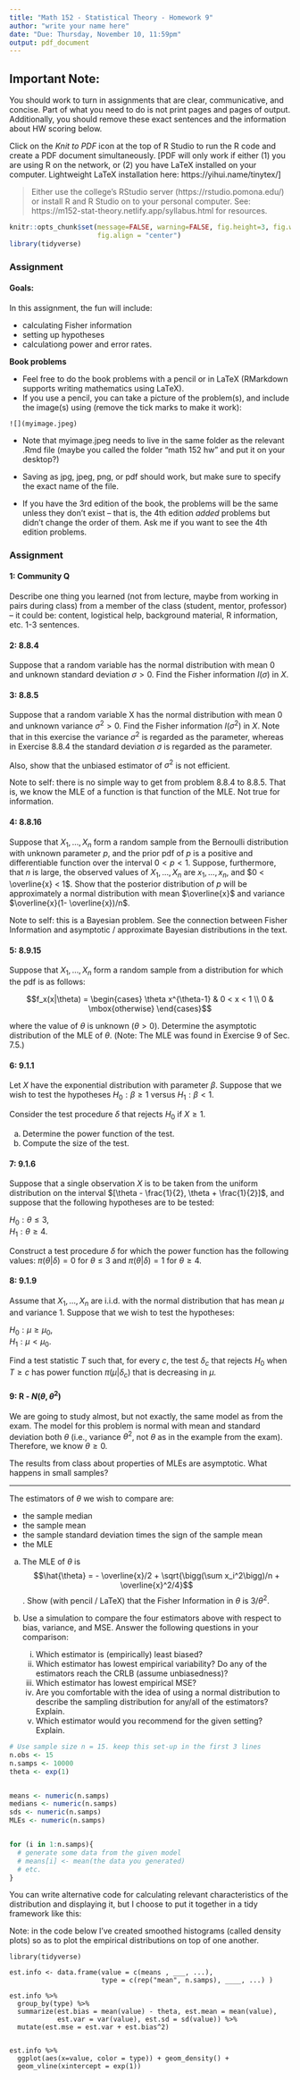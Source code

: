 ```yaml
---
title: "Math 152 - Statistical Theory - Homework 9"
author: "write your name here"
date: "Due: Thursday, November 10, 11:59pm"
output: pdf_document
---
```


## Important Note:
You should work to turn in assignments that are clear, communicative, and concise.  Part of what you need to do is not print pages and pages of output.  Additionally, you should remove these exact sentences and the information about HW scoring below.


Click on the *Knit to PDF* icon at the top of R Studio to run the R code and create a PDF document simultaneously. [PDF will only work if either (1) you are using R on the network, or (2) you have LaTeX installed on your computer.  Lightweight LaTeX installation here: https://yihui.name/tinytex/]

> Either use the college's RStudio server (https://rstudio.pomona.edu/)
or install R and R Studio on to your personal computer. 
See:  https://m152-stat-theory.netlify.app/syllabus.html for resources.


```r
knitr::opts_chunk$set(message=FALSE, warning=FALSE, fig.height=3, fig.width=5, 
                      fig.align = "center")
library(tidyverse)
```


### Assignment

#### Goals:

In this assignment, the fun will include:

* calculating Fisher information
* setting up hypotheses
* calculationg power and error rates.

**Book problems**   

* Feel free to do the book problems with a pencil or in LaTeX (RMarkdown supports writing mathematics using LaTeX).   
* If you use a pencil, you can take a picture of the problem(s), and include the image(s) using (remove the tick marks to make it work):

```
![](myimage.jpeg)
```

   - Note that myimage.jpeg needs to live in the same folder as the relevant .Rmd file (maybe you called the folder "math 152 hw" and put it on your desktop?)
   - Saving as jpg, jpeg, png, or pdf should work, but make sure to specify the exact name of the file.
   
* If you have the 3rd edition of the book, the problems will be the same unless they don't exist -- that is, the 4th edition *added* problems but didn't change the order of them.  Ask me if you want to see the 4th edition problems. 


### Assignment

#### 1:  Community Q
Describe one thing you learned (not from lecture, maybe from working in pairs during class) from a member of the class (student, mentor, professor) -- it could be: content, logistical help, background material, R information, etc.  1-3 sentences.


#### 2: 8.8.4

Suppose that a random variable has the normal distribution with mean 0 and unknown standard deviation $\sigma > 0$. Find the Fisher information $I(\sigma)$ in $X$.

#### 3: 8.8.5

Suppose that a random variable X has the normal distribution with mean 0 and unknown variance $\sigma^2 > 0$. Find the Fisher information $I(\sigma^2)$ in $X$. Note that in this exercise the variance $\sigma^2$ is regarded as the parameter, whereas in Exercise 8.8.4 the standard deviation $\sigma$ is regarded as the parameter.

Also, show that the unbiased estimator of $\sigma^2$ is not efficient.

Note to self: there is no simple way to get from problem 8.8.4 to 8.8.5.  That is, we know the MLE of a function is that function of the MLE.  Not true for information.

#### 4: 8.8.16

Suppose that $X_1, \ldots, X_n$  form a random sample from the Bernoulli distribution with unknown parameter $p$, and the prior pdf of $p$ is a positive and differentiable function over the interval $0 < p < 1$. Suppose, furthermore, that $n$
is large, the observed values of $X_1, \ldots, X_n$  are $x_1, \ldots, x_n$,
and $0 < \overline{x} < 1$. Show that the posterior distribution of $p$
will be approximately a normal distribution with mean $\overline{x}$
and variance $\overline{x}(1- \overline{x})/n$.

Note to self:  this is a Bayesian problem.  See the connection between Fisher Information and asymptotic / approximate Bayesian distributions in the text.

#### 5: 8.9.15

Suppose that $X_1, \ldots, X_n$ form a random sample from a distribution for which the pdf is as follows:

$$f_x(x|\theta) = \begin{cases} \theta x^{\theta-1} & 0 < x < 1 \\ 0 & \mbox{otherwise} \end{cases}$$

where the value of $\theta$ is unknown ($\theta > 0$). Determine the asymptotic distribution of the MLE of $\theta$. (Note: The MLE was found in Exercise 9 of Sec. 7.5.)

#### 6: 9.1.1

Let $X$ have the exponential distribution with parameter $\beta$. Suppose that we wish to test the hypotheses $H_0: \beta \geq 1$ versus $H_1: \beta < 1.$ 

Consider the test procedure $\delta$ that rejects $H_0$ if $X \geq 1.$

   a. Determine the power function of the test.
   b. Compute the size of the test.

#### 7: 9.1.6

Suppose that a single observation $X$ is to be taken from the uniform distribution on the interval $[\theta - \frac{1}{2}, \theta + \frac{1}{2}]$, and suppose that the following hypotheses are to be tested:

$H_0: \theta \leq 3,$  
$H_1: \theta \geq 4.$

Construct a test procedure $\delta$ for which the power function
has the following values: $\pi(\theta | \delta) = 0$ for $\theta \leq 3$ and $\pi(\theta | \delta) = 1$ for $\theta \geq 4$.


#### 8: 9.1.9

Assume that $X_1,\ldots, X_n$ are i.i.d. with the normal distribution that has mean $\mu$ and variance 1. Suppose that we wish to test the hypotheses:

$H_0: \mu \geq \mu_0,$  
$H_1: \mu < \mu_0.$ 

Find a test statistic $T$ such that, for every $c$, the test $\delta_c$ that
rejects $H_0$ when $T \geq c$ has power function $\pi(\mu|\delta_c)$ that is
decreasing in $\mu$.


#### 9: R - $N(\theta, \theta^2)$

We are going to study almost, but not exactly, the same model as from the exam. The model for this problem is normal with mean and standard deviation both $\theta$ (i.e., variance $\theta^2$, not $\theta$ as in the example from the exam).  Therefore, we know $\theta \geq 0$.
 
The results from class about properties of MLEs are asymptotic.  What happens in small samples?  


-----------------------------

The estimators of $\theta$ we wish to compare are:

* the sample median 
* the sample mean 
* the sample standard deviation times the sign of the sample mean 
* the MLE 

a.  The MLE of $\theta$ is $$\hat{\theta} =  - \overline{x}/2 + \sqrt{\bigg(\sum x_i^2\bigg)/n + \overline{x}^2/4}$$.   Show (with pencil / LaTeX) that the Fisher Information in $\theta$ is $3/\theta^2$.


b.  Use a simulation to compare the four estimators above with respect to bias, variance, and MSE.  Answer the following questions in your comparison:  
    i. Which estimator is (empirically) least biased? 
    ii. Which estimator has lowest empirical variability?  Do any of the estimators reach the CRLB (assume unbiasedness)? 
    iii. Which estimator has lowest empirical MSE? 
    iv. Are you comfortable with the idea of using a normal distribution to describe the sampling distribution for any/all of the estimators?  Explain. 
    v. Which estimator would you recommend for the given setting?  Explain.
    
```r
# Use sample size n = 15. keep this set-up in the first 3 lines
n.obs <- 15
n.samps <- 10000
theta <- exp(1)


means <- numeric(n.samps)
medians <- numeric(n.samps)
sds <- numeric(n.samps)
MLEs <- numeric(n.samps)


for (i in 1:n.samps){
  # generate some data from the given model
  # means[i] <- mean(the data you generated)
  # etc.
}


```


You can write alternative code for calculating relevant characteristics of the distribution and displaying it, but I choose to put it together in a tidy framework like this:

Note:  in the code below I've created smoothed histograms (called density plots) so as to plot the empirical distributions on top of one another.

```
library(tidyverse)

est.info <- data.frame(value = c(means , ___, ...), 
                       type = c(rep("mean", n.samps), ____, ...) )

est.info %>%
  group_by(type) %>%
  summarize(est.bias = mean(value) - theta, est.mean = mean(value), 
            est.var = var(value), est.sd = sd(value)) %>%
  mutate(est.mse = est.var + est.bias^2)


est.info %>%
  ggplot(aes(x=value, color = type)) + geom_density() +
  geom_vline(xintercept = exp(1))

```








